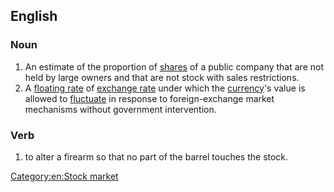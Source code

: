 ==English==
{{wikipedia}}

===Noun===
{{en-noun}}

# An estimate of the proportion of [[share]]s of a public company that are not held by large owners and that are not stock with sales restrictions.
# A [[floating rate]] of [[exchange rate|exchange rate]] under which the [[currency]]'s value is allowed to [[fluctuate]] in response to foreign-exchange market mechanisms without government intervention.
#: {{syn|en|clean float}}

===Verb===
{{en-verb}}

# {{lb|en|firearms}} to alter a firearm so that no part of the barrel touches the stock.

[[Category:en:Stock market]]
